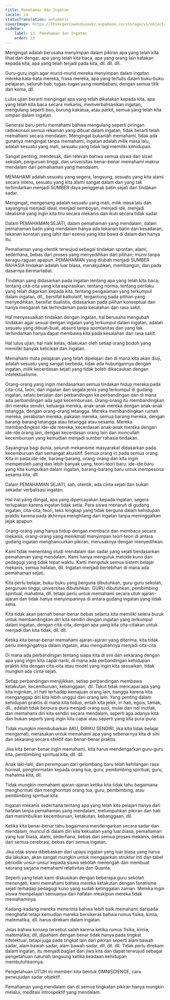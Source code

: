 ```yaml
---
title: Pemahaman dan Ingatan
locale: id
statusTranslation: automatic
coverImage: https://lhvmrqwrcowdvduuaukz.supabase.co/storage/v1/object/public/strapi-uploads/small_cover-educacion-fundamental.webp-2d51a7828a2b1309555be27f7e2a61a0.webp
sidebar:
    label: 13. Pemahaman dan Ingatan
    order: 13
---
```

Mengingat adalah berusaha menyimpan dalam pikiran apa yang telah kita lihat dan dengar, apa yang telah kita baca, apa yang orang lain katakan kepada kita, apa yang telah terjadi pada kita, dll. dll. dll.

Guru-guru ingin agar murid-murid mereka menyimpan dalam ingatan mereka kata-kata mereka, frasa mereka, apa yang tertulis dalam buku-buku pelajaran, seluruh bab, tugas-tugas yang membebani, dengan semua titik dan koma, dll.

Lulus ujian berarti mengingat apa yang telah dikatakan kepada kita, apa yang telah kita baca secara mekanis, memverbalisasikan ingatan, mengulang seperti beo, burung kakatua, atau parkit, semua yang telah kita simpan dalam ingatan.

Generasi baru perlu memahami bahwa mengulang seperti piringan radiokonsol semua rekaman yang dibuat dalam ingatan, tidak berarti telah memahami secara mendalam. Mengingat bukanlah memahami, tidak ada gunanya mengingat tanpa memahami, ingatan adalah milik masa lalu, adalah sesuatu yang mati, sesuatu yang tidak lagi memiliki kehidupan.

Sangat penting, mendesak, dan relevan bahwa semua siswa dan siswi sekolah, perguruan tinggi, dan universitas benar-benar memahami makna mendalam dari pemahaman yang mendalam.

MEMAHAMI adalah sesuatu yang segera, langsung, sesuatu yang kita alami secara intens, sesuatu yang kita alami sangat dalam dan yang tak terhindarkan menjadi SUMBER daya penggerak batin sejati dari tindakan sadar.

Mengingat, mengenang adalah sesuatu yang mati, milik masa lalu dan sayangnya menjadi ideal, menjadi semboyan, menjadi ide, menjadi idealisme yang ingin kita tiru secara mekanis dan ikuti secara tidak sadar.

Dalam PEMAHAMAN SEJATI, dalam pemahaman yang mendalam, dalam pemahaman batin yang mendalam hanya ada tekanan batin dari kesadaran, tekanan konstan yang lahir dari esensi yang kita bawa di dalam dan hanya itu.

Pemahaman yang otentik terwujud sebagai tindakan spontan, alami, sederhana, bebas dari proses yang menyedihkan dari pilihan; murni tanpa keragu-raguan apapun. PEMAHAMAN yang diubah menjadi SUMBER RAHASIA tindakan adalah luar biasa, menakjubkan, membangun, dan pada dasarnya bermartabat.

Tindakan yang didasarkan pada ingatan tentang apa yang telah kita baca, tentang cita-cita yang kita aspirasikan, tentang norma, tentang perilaku yang telah diajarkan kepada kita, tentang pengalaman yang terkumpul dalam ingatan, dll., bersifat kalkulatif, tergantung pada pilihan yang menyedihkan, bersifat dualistis, didasarkan pada pilihan konseptual dan hanya mengarah tak terhindarkan pada kesalahan dan rasa sakit.

Hal menyesuaikan tindakan dengan ingatan, hal berusaha mengubah tindakan agar sesuai dengan ingatan yang terkumpul dalam ingatan, adalah sesuatu yang dibuat-buat, absurd tanpa spontanitas dan yang tak terhindarkan hanya dapat membawa kita pada kesalahan dan rasa sakit.

Hal lulus ujian, hal naik kelas, dilakukan oleh setiap orang bodoh yang memiliki banyak kelicikan dan ingatan.

Memahami mata pelajaran yang telah dipelajari dan di mana kita akan diuji, adalah sesuatu yang sangat berbeda, tidak ada hubungannya dengan ingatan, milik kecerdasan sejati yang tidak boleh dikacaukan dengan intelektualisme.

Orang-orang yang ingin mendasarkan semua tindakan hidup mereka pada cita-cita, teori, dan ingatan dari segala jenis yang terkumpul di gudang ingatan, selalu berjalan dari perbandingan ke perbandingan dan di mana ada perbandingan ada juga kecemburuan. Orang-orang itu membandingkan diri mereka sendiri, keluarga mereka, anak-anak mereka dengan anak-anak tetangga, dengan orang-orang tetangga. Mereka membandingkan rumah mereka, perabotan mereka, pakaian mereka, semua barang mereka, dengan barang-barang tetangga atau tetangga atau sesama. Mereka membandingkan ide-ide mereka, kecerdasan anak-anak mereka dengan ide-ide orang lain, dengan kecerdasan orang lain dan muncullah kecemburuan yang kemudian menjadi sumber rahasia tindakan.

Sayangnya bagi dunia, seluruh mekanisme masyarakat didasarkan pada kecemburuan dan semangat akuisitif. Semua orang iri pada semua orang. Kita iri pada ide-ide, barang-barang, orang-orang dan kita ingin memperoleh uang dan lebih banyak uang, teori-teori baru, ide-ide baru yang kita kumpulkan dalam ingatan, barang-barang baru untuk mempesona sesama kita, dll.

Dalam PEMAHAMAN SEJATI, sah, otentik, ada cinta sejati dan bukan sekadar verbalisasi ingatan.

Hal-hal yang diingat, apa yang dipercayakan kepada ingatan, segera terlupakan karena ingatan tidak setia. Para siswa menaruh di gudang ingatan, cita-cita, teori, teks lengkap yang tidak berguna dalam kehidupan praktis karena pada akhirnya menghilang dari ingatan tanpa meninggalkan jejak apapun.

Orang-orang yang hanya hidup dengan membaca dan membaca secara mekanis, orang-orang yang menikmati menyimpan teori-teori di antara gudang ingatan menghancurkan pikiran, merusaknya dengan menyedihkan.

Kami tidak menentang studi mendalam dan sadar yang sejati berdasarkan pemahaman yang mendalam. Kami hanya mengutuk metode kuno dari pedagogi yang tidak tepat waktu. Kami mengutuk semua sistem belajar mekanis, semua hafalan, dll. Ingatan menjadi berlebihan di mana ada pemahaman sejati.

Kita perlu belajar, buku-buku yang berguna dibutuhkan, guru-guru sekolah, perguruan tinggi, universitas dibutuhkan. GURU dibutuhkan, pembimbing spiritual, mahatma, dll. tetapi perlu untuk memahami secara utuh ajaran-ajaran dan tidak hanya menyimpannya di antara gudang ingatan yang tidak setia.

Kita tidak akan pernah benar-benar bebas selama kita memiliki selera buruk untuk membandingkan diri kita sendiri dengan ingatan yang terkumpul dalam ingatan, dengan cita-cita, dengan apa yang kita cita-citakan untuk menjadi dan kita tidak, dll. dll.

Ketika kita benar-benar memahami ajaran-ajaran yang diterima, kita tidak perlu mengingatnya dalam ingatan, atau mengubahnya menjadi cita-cita.

Di mana ada perbandingan tentang siapa kita di sini dan sekarang dengan apa yang ingin kita capai nanti, di mana ada perbandingan kehidupan praktis kita dengan cita-cita atau model yang ingin kita sesuaikan, tidak mungkin ada cinta sejati.

Setiap perbandingan menjijikkan, setiap perbandingan membawa ketakutan, kecemburuan, kebanggaan, dll. Takut tidak mencapai apa yang kita inginkan, iri hati terhadap kemajuan orang lain, bangga karena kita menganggap diri kita lebih unggul dari orang lain. Yang penting dalam kehidupan praktis di mana kita hidup, entah kita jelek, iri hati, egois, tamak, dll., adalah tidak berpura-pura menjadi orang suci, mulai dari nol mutlak, dan memahami diri kita sendiri secara mendalam, seperti apa adanya kita dan bukan seperti yang ingin kita capai atau seperti yang kita pura-pura.

Tidak mungkin membubarkan AKU, DIRIKU SENDIRI, jika kita tidak belajar mengamati, merasakan untuk memahami apa yang sebenarnya kita di sini dan sekarang secara efektif dan benar-benar praktis.

Jika kita benar-benar ingin memahami, kita harus mendengarkan guru-guru kita, pembimbing spiritual kita, dll. dll.

Anak laki-laki, dan perempuan dari gelombang baru telah kehilangan rasa hormat, penghormatan kepada orang tua, guru, pembimbing spiritual, guru, mahatma kita, dll.

Tidak mungkin memahami ajaran-ajaran ketika kita tidak tahu bagaimana menghormati dan menghormati orang tua, guru, pembimbing, atau pembimbing spiritual kita.

Ingatan mekanis sederhana tentang apa yang telah kita pelajari hanya dari hafalan tanpa pemahaman yang mendalam, melumpuhkan pikiran dan hati dan menimbulkan kecemburuan, ketakutan, kebanggaan, dll.

Ketika kita benar-benar tahu bagaimana mendengarkan secara sadar dan mendalam, muncul di dalam diri kita kekuatan yang luar biasa, pemahaman yang luar biasa, alami, sederhana, bebas dari semua proses mekanis, bebas dari semua cerebrasi, bebas dari semua ingatan.

Jika otak siswa dibebaskan dari upaya ingatan yang luar biasa yang harus dia lakukan, akan sangat mungkin untuk mengajarkan struktur inti dan tabel periodik unsur-unsur kepada siswa sekolah menengah dan membuat seorang sarjana memahami relativitas dan Quanta.

Seperti yang telah kami diskusikan dengan beberapa guru sekolah menengah, kami memahami bahwa mereka ketakutan dengan fanatisme sejati terhadap pedagogi kuno yang sudah ketinggalan zaman. Mereka ingin siswa mempelajari semuanya dari hafalan meskipun mereka tidak memahaminya.

Kadang-kadang mereka menerima bahwa lebih baik memahami daripada menghafal tetapi kemudian mereka bersikeras bahwa rumus fisika, kimia, matematika, dll. harus direkam dalam ingatan.

Jelas bahwa konsep tersebut salah karena ketika rumus fisika, kimia, matematika, dll, dipahami dengan benar tidak hanya pada tingkat intelektual, tetapi juga pada tingkat lain dari pikiran seperti alam bawah sadar, alam bawah sadar, alam bawah sadar, dll. dll. dll. Tidak perlu direkam dalam ingatan, itu menjadi bagian dari jiwa kita dan dapat terwujud sebagai pengetahuan naluriah langsung ketika keadaan kehidupan membutuhkannya.

Pengetahuan UTUH ini memberi kita bentuk OMNISCIENCE, cara perwujudan sadar objektif.

Pemahaman yang mendalam dan di semua tingkatan pikiran hanya mungkin melalui, meditasi introspektif yang mendalam.

